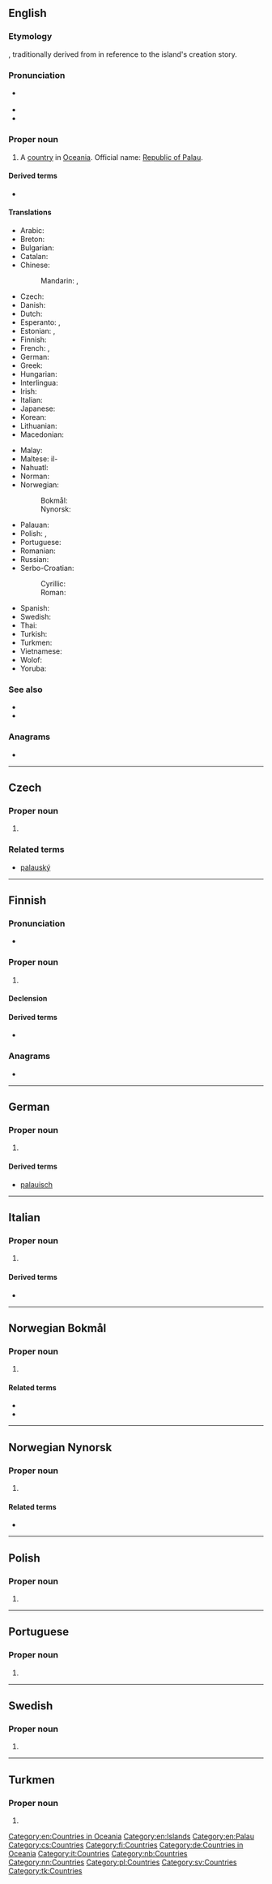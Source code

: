 {{also|palau}}
==English==
{{wikipedia}}

===Etymology===
{{etyl|pau|en}} {{m|pau|Belau||Palau}}, traditionally derived from {{etyl|pau|en}} {{m|pau|aidebelau||indirect replies}} in reference to the island's creation story.

===Pronunciation===
* {{a|UK|US}} {{IPA|/pəˈlaʊ/|lang=en}}
* {{audio|en-us-Palau.ogg|Audio (US)|lang=en}}
* {{rhymes|aʊ|lang=en}}

===Proper noun===
{{en-proper noun}}

# {{senseid|en|Q695}}A [[country]] in [[Oceania]]. Official name: [[Republic of Palau]].

====Derived terms====
* {{l|en|Palauan}}

====Translations====
{{trans-top|id=Q695|Republic of Palau}}
* Arabic: {{t|ar|بَالَاو|m|tr=balāw}}
* Breton: {{t|br|Palau}}
* Bulgarian: {{t|bg|Палау}}
* Catalan: {{t+|ca|Palau}}
* Chinese:
*: Mandarin: {{t+|cmn|帕勞|sc=Hani}}, {{t+|cmn|帕劳|tr=Pàláo|sc=Hani}}
* Czech: {{t+|cs|Palau}}
* Danish: {{t+|da|Palau}}
* Dutch: {{t+|nl|Palau}}
* Esperanto: {{t|eo|Belaŭo}}, {{t+|eo|Palaŭo}}
* Estonian: {{t|et|Belau}}, {{t|et|Palau}}
* Finnish: {{t+|fi|Palau}}
* French: {{t+|fr|Belau}}, {{t+|fr|Palau}}
* German: {{t+|de|Palau}}
* Greek: {{t+|el|Παλάου|n}}
* Hungarian: {{t+|hu|Palau}}
* Interlingua: {{t|ia|Palau}}
* Irish: {{t|ga|Oileáin Palau|m-p}}
* Italian: {{t|it|Palau}}
* Japanese: {{t|ja|パラオ|tr=Parao}}
* Korean: {{t+|ko|팔라우|tr=Pallau}}
* Lithuanian: {{t+|lt|Palau|f}}
* Macedonian: {{t|mk|Палау|tr=Paláu}}
{{trans-mid}}
* Malay: {{t|ms|Palau}}
* Maltese: il-{{t|mt|Palaw}}
* Nahuatl: {{t|nah|Palaos}}
* Norman: {{t|nrf|Îles Palau|f-p}}
* Norwegian:
*: Bokmål: {{t|nb|Palau}}
*: Nynorsk: {{t+|nn|Palau}}
* Palauan: {{t|pau|Belau}}
* Polish: {{t+|pl|Palau}}, {{t+|pl|Belau}}
* Portuguese: {{t+|pt|Palau}}
* Romanian: {{t+|ro|Palau|n}}
* Russian: {{t|ru|Пала́у|f|n}}
* Serbo-Croatian:
*: Cyrillic: {{t|sh|Палау|m}}
*: Roman: {{t+|sh|Palau|m}}
* Spanish: {{t+|es|Palaos}}
* Swedish: {{t+|sv|Palau}}
* Thai: {{t|th|ปาเลา}}
* Turkish: {{t+|tr|Palau}}
* Turkmen: {{t|tk|Palau}}
* Vietnamese: {{t|vi|Pa-lau}}
* Wolof: {{t|wo|Palau}}
* Yoruba: {{t|yo|Paalu}}
{{trans-bottom}}

===See also===
* {{l|en|Ngerulmud}}
* {{l|en|Appendix:Countries of the world|Countries of the world}}

===Anagrams===
* {{anagrams|en|Lapua|Paula}}

[[Category:en:Countries in Oceania]]
[[Category:en:Islands]]
[[Category:en:Palau]]

----

==Czech==

===Proper noun===
{{cs-proper noun|g=}}

# {{l|en|Palau}}

===Related terms===
* [[palauský]]

[[Category:cs:Countries]]

----

==Finnish==
{{wikipedia|lang=fi}}

===Pronunciation===
* {{fi-IPA}}

===Proper noun===
{{fi-proper noun}}

# {{l|en|Palau}}

====Declension====
{{fi-decl-rosé|n=sg|Palau|a}}

====Derived terms====
* {{l|fi|palaulainen}}

===Anagrams===
* {{anagrams|fi|Lapua|Paula|lupaa|paalu|paula|pulaa}}

[[Category:fi:Countries]]

----

==German==
{{wikipedia|lang=de}}

===Proper noun===
{{de-proper noun|n}}

# {{l|en|Palau}}

====Derived terms====
* [[palauisch]]

[[Category:de:Countries in Oceania]]

----

==Italian==
{{wikipedia|lang=it}}

===Proper noun===
{{it-proper noun|m}}

# {{l|en|Palau}}

====Derived terms====
* {{l|it|palauano}}

[[Category:it:Countries]]

----

==Norwegian Bokmål==
{{wikipedia|lang=no}}

===Proper noun===
{{head|nb|proper noun}}

# {{l|en|Palau}}

====Related terms====
* {{l|nb|palauer}}
* {{l|nb|palauisk}}

[[Category:nb:Countries]]

----

==Norwegian Nynorsk==
{{wikipedia|lang=nn}}

===Proper noun===
{{head|nn|proper noun}}

# {{l|en|Palau}}

====Related terms====
* {{l|nn|palauisk}}

[[Category:nn:Countries]]

----

==Polish==

===Proper noun===
{{head|pl|proper noun|g=n|undeclinable}}

# {{l|en|Palau}}

[[Category:pl:Countries]]

----

==Portuguese==

===Proper noun===
{{pt-proper noun|m}}

# {{place|pt|country|continent/Oceania|t1=Palau}}

----

==Swedish==

===Proper noun===
{{sv-proper noun|n}}

# {{l|en|Palau}}

[[Category:sv:Countries]]

----

==Turkmen==
{{wikipedia|lang=tk}}

===Proper noun===
{{head|tk|proper noun}}

# {{l|en|Palau}}

[[Category:tk:Countries]]